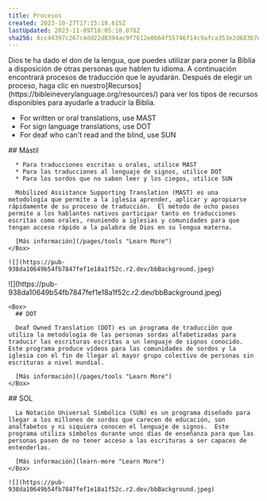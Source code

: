 ```yaml
---
title: Procesos
created: 2023-10-27T17:15:18.615Z
lastUpdated: 2023-11-09T18:05:10.078Z
sha256: 6cc44397c267c4dd22d8394ac9f7612e0b64f55746f14c9afca353e2d683b7eb
---
```

<Box class="max-w-prose mx-auto my-8 [&>ul]:list-none  [&[open]]:p-2">
  Dios te ha dado el don de la lengua, que puedes utilizar para poner la Biblia a disposición de otras personas que hablen tu idioma. A continuación encontrará procesos de traducción que le ayudarán. Después de elegir un proceso, haga clic en nuestro[Recursos](https://bibleineverylanguage.org/resources/) para ver los tipos de recursos disponibles para ayudarle a traducir la Biblia.

  * For written or oral translations, use MAST
  * For sign language translations, use DOT
  * For deaf who can't read and the blind, use SUN

  <Box class="flex gap-4 mt-8">
    <Box>
      ## Mástil

      * Para traducciones escritas u orales, utilice MAST
      * Para las traducciones al lenguaje de signos, utilice DOT
      * Para los sordos que no saben leer y los ciegos, utilice SUN

      Mobilized Assistance Supporting Translation (MAST) es una metodología que permite a la iglesia aprender, aplicar y apropiarse rápidamente de su proceso de traducción.  El método de ocho pasos permite a los hablantes nativos participar tanto en traducciones escritas como orales, reuniendo a iglesias y comunidades para que tengan acceso rápido a la palabra de Dios en su lengua materna.

      [Más información](/pages/tools "Learn More")
    </Box>

    ![](https://pub-938da10649b54fb7847fef1e18a1f52c.r2.dev/bbBackground.jpeg)
  </Box>

  <Box class="flex gap-4 mt-8">
    ![](https://pub-938da10649b54fb7847fef1e18a1f52c.r2.dev/bbBackground.jpeg)

    <Box>
      ## DOT

      Deaf Owned Translation (DOT) es un programa de traducción que utiliza la metodología de las personas sordas alfabetizadas para traducir las escrituras escritas a un lenguaje de signos conocido.   Este programa produce vídeos para las comunidades de sordos y la iglesia con el fin de llegar al mayor grupo colectivo de personas sin escrituras a nivel mundial.

      [Más información](/pages/tools "Learn More")
    </Box>
  </Box>

  <Box class="flex gap-4 mt-8">
    <Box>
      ## SOL

      La Notación Universal Simbólica (SUN) es un programa diseñado para llegar a los millones de sordos que carecen de educación, son analfabetos y ni siquiera conocen el lenguaje de signos.  Este programa utiliza símbolos durante unos días de enseñanza para que las personas pasen de no tener acceso a las escrituras a ser capaces de entenderlas.

      [Más información](learn-more "Learn More")
    </Box>

    ![](https://pub-938da10649b54fb7847fef1e18a1f52c.r2.dev/bbBackground.jpeg)
  </Box>
</Box>
